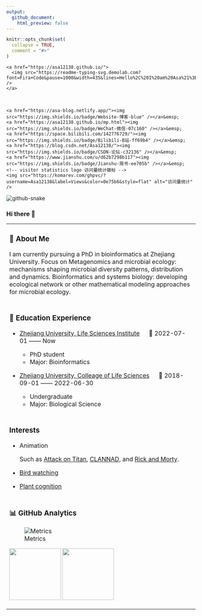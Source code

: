 ```yaml
---
output: 
  github_document:
    html_preview: false
---
```


<!-- README.md is generated from README.Rmd. Please edit that file -->

```r
knitr::opts_chunk$set(
  collapse = TRUE,
  comment = "#>"
)
```

<div align="center">

  <!-- dynamic typing effect 动态打字效果 -->
  <div>
    <a href="https://asa12138.github.io/">
      <img src="https://readme-typing-svg.demolab.com?font=Fira+Code&pause=1000&width=435&lines=Hello%2C%20I%20am%20Asa%21%3BWelcome%20to%20my%20Github%21&center=true&size=27" />
    </a>
  </div>

  <!-- for beauty 留个空行好看点 -->
  <div>&nbsp;</div>

  <!-- profile logo 个人资料徽标 -->
  <div>
    <a href="https://asa-blog.netlify.app/"><img src="https://img.shields.io/badge/Website-博客-blue" /></a>&emsp;
    <a href="https://asa12138.github.io/mp.html"><img src="https://img.shields.io/badge/WeChat-微信-07c160" /></a>&emsp;
    <a href="https://space.bilibili.com/142776729/"><img src="https://img.shields.io/badge/Bilibili-B站-ff69b4" /></a>&emsp;
    <a href="https://blog.csdn.net/Asa12138/"><img src="https://img.shields.io/badge/CSDN-论坛-c32136" /></a>&emsp;
    <a href="https://www.jianshu.com/u/d62b7298b117"><img src="https://img.shields.io/badge/Jianshu-简书-ee705b" /></a>&emsp;
    <!-- visitor statistics logo 访问量统计徽标 -->
    <img src="https://komarev.com/ghpvc/?username=Asa12138&label=Views&color=0e75b6&style=flat" alt="访问量统计" />
  </div>

  <!-- Snake Code Contribution Map 贪吃蛇代码贡献图 -->
  <picture>
    <source media="(prefers-color-scheme: dark)" srcset="https://cdn.jsdelivr.net/gh/Asa12138/Asa12138/profile-snake-contrib/github-contribution-grid-snake-dark.svg" />
    <source media="(prefers-color-scheme: light)" srcset="https://cdn.jsdelivr.net/gh/Asa12138/Asa12138/profile-snake-contrib/github-contribution-grid-snake.svg" />
    <img alt="github-snake" src="https://cdn.jsdelivr.net/gh/Asa12138/Asa12138/profile-snake-contrib/github-contribution-grid-snake-dark.svg" />
  </picture>

</div>

### Hi there 👋

<table>
  
<tr><td>

### 🤺 About Me

I am currently pursuing a PhD in bioinformatics at Zhejiang University. Focus on Metagenomics and microbial ecology: mechanisms shaping microbial diversity patterns, distribution and dynamics. Bioinformatics and systems biology: developing ecological network or other mathematical modeling approaches for microbial ecology.

</td></tr>

<tr><td>

### 🏢 Education Experience

- [Zhejiang University, Life Sciences Institute](http://www.cls.zju.edu.cn/clscn/) &emsp; 📌 2022-07-01 —— Now

  - PhD student
  - Major: Bioinformatics

- [Zhejiang University, Colleage of Life Sciences](http://www.cls.zju.edu.cn/clscn/) &emsp; 📌 2018-09-01 —— 2022-06-30

  - Undergraduate
  - Major: Biological Science

</td></tr>

<tr><td>

### Interests

-   Animation

    Such as [Attack on Titan](https://zh.wikipedia.org/wiki/%E9%80%B2%E6%93%8A%E7%9A%84%E5%B7%A8%E4%BA%BA), [CLANNAD](https://zh.wikipedia.org/wiki/CLANNAD), and [Rick and Morty](https://en.wikipedia.org/wiki/Rick_and_Morty).

-   [Bird watching](http://106.14.57.216:5000/)

-   [Plant cognition](http://site.nsii.org.cn/App/IdentTest/)

</td></tr>

<tr><td>

### 📊 GitHub Analytics

![Metrics](https://metrics.lecoq.io/Asa12138?template=classic&base=header%2C%20activity%2C%20community%2C%20repositories%2C%20metadata&base.indepth=false&base.hireable=false&base.skip=false&config.timezone=Asia%2FShanghai)

<div align="center" >

<!-- GitHub 数据统计 -->
<img height="137px" src="https://github-readme-stats-git-masterrstaa-rickstaa.vercel.app/api?username=Asa12138&hide_title=true&hide_border=true&show_icons=true&include_all_commits=true&line_height=21text_color=000&icon_color=000&bg_color=0,ea6161,ffc64d,fffc4d,52fa5a&theme=graywhite" />
<img height="137px" src="https://github-readme-stats-git-masterrstaa-rickstaa.vercel.app/api/top-langs/?username=Asa12138&hide_title=true&hide_border=true&layout=compact&langs_count=6&text_color=000&icon_color=fff&bg_color=0,52fa5a,4dfcff,c64dff&theme=graywhite" /><br>

</div>

</td></tr>

</table>

